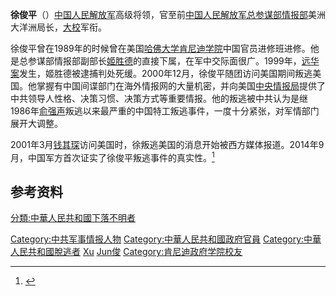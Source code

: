 {{refimprove|time=2015-08-06T12:01:13+00:00}}
'''徐俊平'''（{{bd|？||||catIdx=X}}）[[中国人民解放军|中国人民解放军]]高级将领，官至前[[中国人民解放军总参谋部情报部|中国人民解放军总参谋部情报部]]美洲大洋洲局长，[[大校|大校]]军衔。

徐俊平曾在1989年的时候曾在美国[[哈佛大学|哈佛大学]][[肯尼迪学院|肯尼迪学院]]中国官员进修班进修。他是总参谋部情报部副部长[[姬胜德|姬胜德]]的直接下属，在军中交际面很广。1999年，[[远华案|远华案]]发生，姬胜德被逮捕判处死缓。2000年12月，徐俊平随团访问美国期间叛逃美国。他掌握有中国间谍部门在海外情报网的大量机密，并向美国[[中央情报局|中央情报局]]提供了中共领导人性格、决策习惯、决策方式等重要情报。他的叛逃被中共认为是继1986年[[俞强声|俞强声]]叛逃以来最严重的中国特工叛逃事件，一度十分紧张，对军情部门展开大调整。

2001年3月[[钱其琛|钱其琛]]访问美国时，徐叛逃美国的消息开始被西方媒体报道。2014年9月，中国军方首次证实了徐俊平叛逃事件的真实性。<ref>{{Cite web |url=http://news.163.com/14/0917/14/A6BO150A0001124J.html |title=资料：中国军方首次证实多名官员涉间谍案落马 |access-date=2015-08-06 |archive-url=https://web.archive.org/web/20190611160343/http://news.163.com/14/0917/14/A6BO150A0001124J.html |archive-date=2019-06-11 |dead-url=yes }}</ref>
==参考资料==
{{reflist}}

{{DEFAULTSORT:Xun Jun Ping}}
[[Category:中共军事情报人物|Category:中共军事情报人物]]
[[Category:中華人民共和國政府官員|Category:中華人民共和國政府官員]]
[[Category:中華人民共和國脫逃者|Category:中華人民共和國脫逃者]]
[[Category:中国人民解放军大校|Xu]]
[[Category:徐姓|Jun俊]]
[[分類:中華人民共和國下落不明者|分類:中華人民共和國下落不明者]]
[[Category:肯尼迪政府学院校友|Category:肯尼迪政府学院校友]]